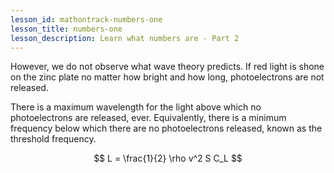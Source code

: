 ```yaml
---
lesson_id: mathontrack-numbers-one
lesson_title: numbers-one
lesson_description: Learn what numbers are - Part 2
---
```


However, we do not observe what wave theory predicts. If red light is shone on the zinc plate no matter how bright and how long, photoelectrons are not released. 

There is a maximum wavelength for the light above which no photoelectrons are released, ever. Equivalently, there is a minimum frequency below which there are no photoelectrons released, known as the threshold frequency.

$$
L = \frac{1}{2} \rho v^2 S C_L
$$

